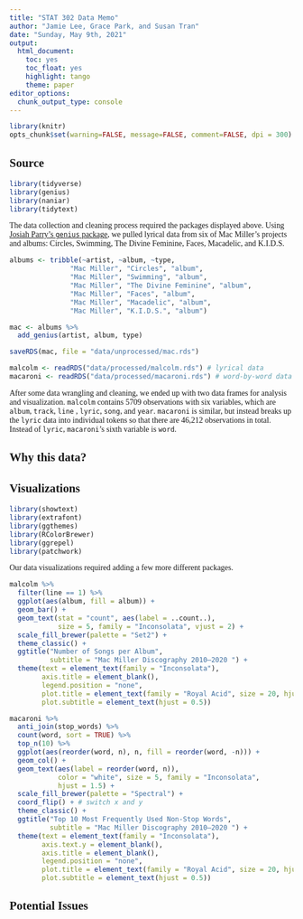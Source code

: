 ```yaml
---
title: "STAT 302 Data Memo"
author: "Jamie Lee, Grace Park, and Susan Tran"
date: "Sunday, May 9th, 2021"
output:
  html_document: 
    toc: yes
    toc_float: yes
    highlight: tango
    theme: paper
editor_options: 
  chunk_output_type: console
---
```


```{=html}
<style type = "text/css">
  body{
  font-family: Inconsolata;
}
</style>
```
```r
library(knitr)
opts_chunk$set(warning=FALSE, message=FALSE, comment=FALSE, dpi = 300)
```

## Source

```r
library(tidyverse)
library(genius)
library(naniar)
library(tidytext)
```

The data collection and cleaning process required the packages displayed above. Using [Josiah Parry's `genius` package](https://github.com/JosiahParry/genius), we pulled lyrical data from six of Mac Miller's projects and albums: Circles, Swimming, The Divine Feminine, Faces, Macadelic, and K.I.D.S.

```r
albums <- tribble(~artist, ~album, ~type,
               "Mac Miller", "Circles", "album",
               "Mac Miller", "Swimming", "album",
               "Mac Miller", "The Divine Feminine", "album",
               "Mac Miller", "Faces", "album",
               "Mac Miller", "Macadelic", "album",
               "Mac Miller", "K.I.D.S.", "album")

mac <- albums %>%
  add_genius(artist, album, type)

saveRDS(mac, file = "data/unprocessed/mac.rds")
```

```r
malcolm <- readRDS("data/processed/malcolm.rds") # lyrical data
macaroni <- readRDS("data/processed/macaroni.rds") # word-by-word data
```

After some data wrangling and cleaning, we ended up with two data frames for analysis and visualization. `malcolm` contains 5709 observations with six variables, which are `album`, `track`, `line` , `lyric`, `song`, and `year`. `macaroni` is similar, but instead breaks up the `lyric` data into individual tokens so that there are 46,212 observations in total. Instead of `lyric`, `macaroni`'s sixth variable is `word`.

## Why this data?

## Visualizations

```r
library(showtext)
library(extrafont)
library(ggthemes)
library(RColorBrewer)
library(ggrepel)
library(patchwork)
```

Our data visualizations required adding a few more different packages.

```r
malcolm %>%
  filter(line == 1) %>%
  ggplot(aes(album, fill = album)) +
  geom_bar() +
  geom_text(stat = "count", aes(label = ..count..),
            size = 5, family = "Inconsolata", vjust = 2) +
  scale_fill_brewer(palette = "Set2") +
  theme_classic() +
  ggtitle("Number of Songs per Album",
          subtitle = "Mac Miller Discography 2010–2020 ") +
  theme(text = element_text(family = "Inconsolata"),
        axis.title = element_blank(),
        legend.position = "none",
        plot.title = element_text(family = "Royal Acid", size = 20, hjust = 0.5),
        plot.subtitle = element_text(hjust = 0.5))
```

```r
macaroni %>%
  anti_join(stop_words) %>% 
  count(word, sort = TRUE) %>% 
  top_n(10) %>% 
  ggplot(aes(reorder(word, n), n, fill = reorder(word, -n))) +
  geom_col() +
  geom_text(aes(label = reorder(word, n)), 
            color = "white", size = 5, family = "Inconsolata",
            hjust = 1.5) +
  scale_fill_brewer(palette = "Spectral") +
  coord_flip() + # switch x and y
  theme_classic() +
  ggtitle("Top 10 Most Frequently Used Non-Stop Words",
          subtitle = "Mac Miller Discography 2010–2020 ") +
  theme(text = element_text(family = "Inconsolata"),
        axis.text.y = element_blank(),
        axis.title = element_blank(),
        legend.position = "none",
        plot.title = element_text(family = "Royal Acid", size = 20, hjust = 0.5),
        plot.subtitle = element_text(hjust = 0.5))
```

## Potential Issues
